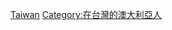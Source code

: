 {{noteTA
|G1=地名
}}
{{Portal|台灣|澳洲}}

[[Category:澳大利亞裔|Taiwan]]
[[Category:在台灣的澳大利亞人|Category:在台灣的澳大利亞人]]